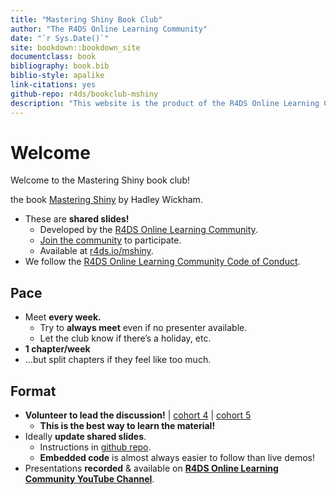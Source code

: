 ```yaml
--- 
title: "Mastering Shiny Book Club"
author: "The R4DS Online Learning Community"
date: "`r Sys.Date()`"
site: bookdown::bookdown_site
documentclass: book
bibliography: book.bib
biblio-style: apalike
link-citations: yes
github-repo: r4ds/bookclub-mshiny
description: "This website is the product of the R4DS Online Learning Community's Book Club."
---
```


# Welcome {-}

Welcome to the Mastering Shiny book club! 

the book [Mastering Shiny](https://mastering-shiny.org/) by Hadley Wickham.

-   These are **shared slides!**
    -   Developed by the [R4DS Online Learning Community](https://rfordatasci.com).
    -   [Join the community](https://r4ds.io/join) to participate.
    -   Available at [r4ds.io/mshiny](https://r4ds.io/mshiny).
-   We follow the [R4DS Online Learning Community Code of Conduct](https://r4ds.io/conduct).

## Pace {-}

-   Meet **every week.**
    -   Try to **always meet** even if no presenter available.
    -   Let the club know if there's a holiday, etc.
-   **1 chapter/week**
-   ...but split chapters if they feel like too much.

## Format {-}

-   **Volunteer to lead the discussion!** | [cohort 4](https://docs.google.com/spreadsheets/d/12b7L0jkMKC29vWqovVjoQKLVE1aB3YtIcu9lhWCGxI0/edit?usp=sharing) | [cohort 5](https://docs.google.com/spreadsheets/d/1VOKbxbxqZFDAv7bb9IHJK_W1IcKQeP_tgTuFj2O_r5w/edit?usp=sharing)
    -   **This is the best way to learn the material!**
-   Ideally **update shared slides**.
    -   Instructions in [github repo](https://github.com/r4ds/bookclub-mshiny).
    -   **Embedded code** is almost always easier to follow than live demos!
-   Presentations **recorded** & available on [**R4DS Online Learning Community YouTube Channel**](https://r4ds.io/youtube).
